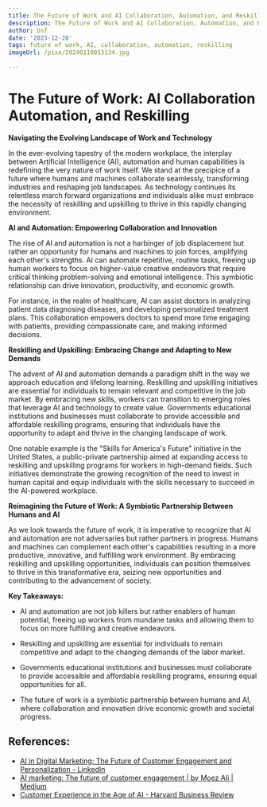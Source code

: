 ```yaml
---
title: The Future of Work and AI Collaboration, Automation, and Reskilling
description: The Future of Work and AI Collaboration, Automation, and Reskilling
author: Usf
date: '2023-12-20'
tags: future of work, AI, collaboration, automation, reskilling
imageUrl: /pixa/20240110053134.jpg

---
```

# The Future of Work: AI Collaboration Automation,  and Reskilling

**Navigating the Evolving Landscape of Work and Technology**

In the ever-evolving tapestry of the modern workplace, the interplay between Artificial Intelligence (AI), automation and human capabilities is redefining  the  very nature of work  itself. We stand at the precipice of  a future where humans and machines collaborate seamlessly, transforming industries and reshaping job landscapes. As technology continues its relentless march forward organizations and individuals alike must embrace the necessity of reskilling and  upskilling to  thrive in this rapidly changing environment.

**AI and Automation: Empowering Collaboration and Innovation**

The rise of AI and automation is not a  harbinger of job  displacement but rather an opportunity for humans and  machines to join forces, amplifying each other's strengths. AI can automate repetitive,  routine tasks, freeing up  human workers to focus on  higher-value creative endeavors that require critical thinking problem-solving and  emotional intelligence. This symbiotic relationship can drive innovation, productivity,  and economic growth.

For instance, in the realm of healthcare, AI can assist doctors in analyzing patient data  diagnosing diseases, and developing personalized  treatment  plans. This collaboration empowers  doctors to spend more time  engaging with patients, providing compassionate care, and  making informed decisions.

**Reskilling and  Upskilling: Embracing Change  and Adapting to New Demands**

The advent of AI  and automation demands a paradigm shift in  the way we approach education and  lifelong learning. Reskilling and upskilling initiatives are essential for individuals to remain relevant and competitive in the job market. By embracing new skills, workers can transition to emerging roles that leverage AI  and technology to  create value. Governments educational institutions  and businesses must collaborate to provide accessible and affordable reskilling programs, ensuring that individuals have the opportunity to  adapt and thrive in the changing landscape of work.

One notable  example is the "Skills for America's Future" initiative in the United  States, a public-private partnership aimed at expanding access  to reskilling and upskilling programs for workers in high-demand fields. Such initiatives demonstrate the growing  recognition of the need to invest in human capital and equip individuals with the skills necessary to succeed in the AI-powered workplace.

**Reimagining the Future of Work: A Symbiotic  Partnership Between Humans and AI**

As we look towards  the future  of work, it is imperative to recognize that AI and automation are not adversaries but  rather partners in progress. Humans and  machines can complement each other's capabilities resulting in  a more productive, innovative, and fulfilling work environment. By embracing reskilling and upskilling opportunities, individuals can position themselves to thrive  in this transformative era, seizing new opportunities and contributing  to  the advancement of society.

**Key  Takeaways:**

- AI and automation are not  job killers  but rather enablers of human potential, freeing up workers from mundane tasks and allowing them to focus  on more fulfilling and creative  endeavors.


- Reskilling and upskilling  are essential for individuals to remain competitive and adapt to the changing demands of the labor market.


- Governments educational institutions and businesses must collaborate to provide accessible and affordable reskilling programs,  ensuring equal opportunities for all.


- The future of work is a symbiotic partnership between humans and  AI, where collaboration and innovation drive economic growth and societal progress.

## References:
- [AI in Digital Marketing: The Future of Customer Engagement and Personalization - LinkedIn](https://www.linkedin.com/pulse/ai-digital-marketing-future-customer-engagement-rajat-jain)
- [AI marketing: The future of customer engagement | by Moez Ali | Medium](https://moez-62905.medium.com/ai-marketing-the-future-of-customer-engagement-f720c9be8212)
- [Customer Experience in the Age of AI - Harvard Business Review](https://hbr.org/2022/03/customer-experience-in-the-age-of-ai)
